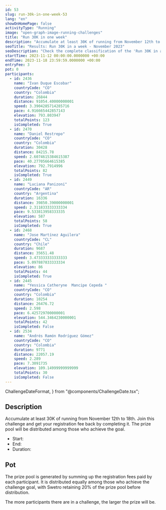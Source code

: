 ```yaml
---
id: 53
slug: run-30k-in-one-week-53
lang: "en"
showOnHomePage: false
activityType: "Running"
image: "open-graph-image-running-challenges"
title: "Run 30K in one week"
description: "Accumulate at least 30K of running from November 12th to 18th. Join this challenge and get your registration fee back by completing it. The prize pool will be distributed among those who achieve the goal"
seoTitle: "Results: Run 30K in a week - November 2023"
seoDescription: "Check the complete classification of the 'Run 30K in a week' challenge. A running event that took place from November 12 to 18, 2023."
startTime: 2023-11-12 00:00:00.0000000 +00:00
endTime: 2023-11-18 23:59:59.0000000 +00:00
entryFee: 3
pot: 0
participants:
  - id: 2436
    name: "Ivan Duque Escobar"
    countryCode: "CO"
    country: "Colombia"
    duration: 26844
    distance: 91054.40000000001
    speed: 3.3904285714285716
    pace: 4.916665442857143
    elevation: 793.803947
    totalPoints: 123
    isCompleted: True
  - id: 2470
    name: "Daniel Restrepo"
    countryCode: "CO"
    country: "Colombia"
    duration: 30428
    distance: 84215.78
    speed: 2.6074615384615387
    pace: 40.27705664615385
    elevation: 792.7914996
    totalPoints: 82
    isCompleted: True
  - id: 2449
    name: "Luciana Panizoni"
    countryCode: "AR"
    country: "Argentina"
    duration: 16336
    distance: 39850.39000000001
    speed: 2.311833333333334
    pace: 9.533813958333335
    elevation: 587
    totalPoints: 58
    isCompleted: True
  - id: 2468
    name: "Jose Martínez Aguilera"
    countryCode: "CL"
    country: "Chile"
    duration: 9687
    distance: 35651.48
    speed: 3.473333333333333
    pace: 5.097887833333334
    elevation: 86
    totalPoints: 44
    isCompleted: True
  - id: 2445
    name: "Yessica Catheryne  Mancipe Cepeda "
    countryCode: "CO"
    country: "Colombia"
    duration: 10254
    distance: 26476.72
    speed: 2.598
    pace: 6.425729700000001
    elevation: 544.3464230000001
    totalPoints: 42
    isCompleted: False
  - id: 2534
    name: "Andrés Ramón Rodríguez Gómez"
    countryCode: "CO"
    country: "Colombia"
    duration: 9771
    distance: 22057.19
    speed: 2.289
    pace: 7.3091735
    elevation: 109.14999999999999
    totalPoints: 30
    isCompleted: False
---
```


  ChallengeDateFormat,
} from "@components/ChallengeDate.tsx";

## Description

Accumulate at least 30K of running from November 12th to 18th. Join this challenge and get your registration fee back by completing it. The prize pool will be distributed among those who achieve the goal.

- Start: <ChallengeDate date={frontmatter.startTime} lang={frontmatter.lang} dateFormat={ChallengeDateFormat.Long} client:load />
- End: <ChallengeDate date={frontmatter.endTime} lang={frontmatter.lang} dateFormat={ChallengeDateFormat.Long} client:load />
- Duration: <ChallengeDuration startTime={frontmatter.startTime} endTime={frontmatter.endTime} lang={frontmatter.lang} client:load />

## Pot

The prize pool is generated by summing up the registration fees paid by each participant. It is distributed equally among those who achieve the challenge goal, with Swetro retaining 20% of the prize pool before distribution.

The more participants there are in a challenge, the larger the prize will be.
